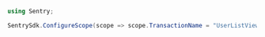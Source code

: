 ```csharp
using Sentry;

SentrySdk.ConfigureScope(scope => scope.TransactionName = "UserListViewModel");
```
